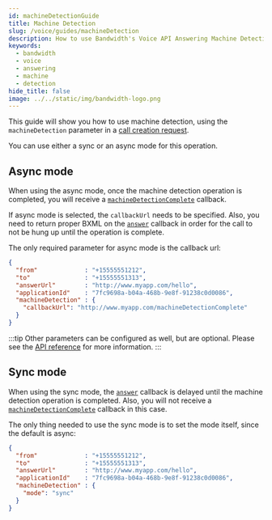 ```yaml
---
id: machineDetectionGuide
title: Machine Detection
slug: /voice/guides/machineDetection
description: How to use Bandwidth's Voice API Answering Machine Detection Feature
keywords:
  - bandwidth
  - voice
  - answering
  - machine
  - detection
hide_title: false
image: ../../static/img/bandwidth-logo.png
---
```


This guide will show you how to use machine detection, using the `machineDetection` parameter in a [call creation request](/apis/voice#operation/createCall).

You can use either a sync or an async mode for this operation.

## Async mode

When using the async mode, once the machine detection operation is completed, you will receive a [`machineDetectionComplete`](/docs/voice/webhooks/machineDetectionComplete) callback.

If async mode is selected, the `callbackUrl` needs to be specified. Also, you need to return proper BXML on the [`answer`](/docs/voice/webhooks/answer) callback in order for the call to not be hung up until the operation is complete.

The only required parameter for async mode is the callback url:

```json
{
  "from"             : "+15555551212",
  "to"               : "+15555551313",
  "answerUrl"        : "http://www.myapp.com/hello",
  "applicationId"    : "7fc9698a-b04a-468b-9e8f-91238c0d0086",
  "machineDetection" : {
    "callbackUrl": "http://www.myapp.com/machineDetectionComplete"
  }
}
```

:::tip
Other parameters can be configured as well, but are optional. Please see the [API reference](/apis/voice#operation/createCall) for more information.
:::

## Sync mode

When using the sync mode, the [`answer`](/docs/voice/webhooks/answer) callback is delayed until the machine detection operation is completed. Also, you will not receive a [`machineDetectionComplete`](/docs/voice/webhooks/machineDetectionComplete) callback in this case.

The only thing needed to use the sync mode is to set the mode itself, since the default is async:

```json
{
  "from"             : "+15555551212",
  "to"               : "+15555551313",
  "answerUrl"        : "http://www.myapp.com/hello",
  "applicationId"    : "7fc9698a-b04a-468b-9e8f-91238c0d0086",
  "machineDetection" : {
    "mode": "sync"
  }
}
```
